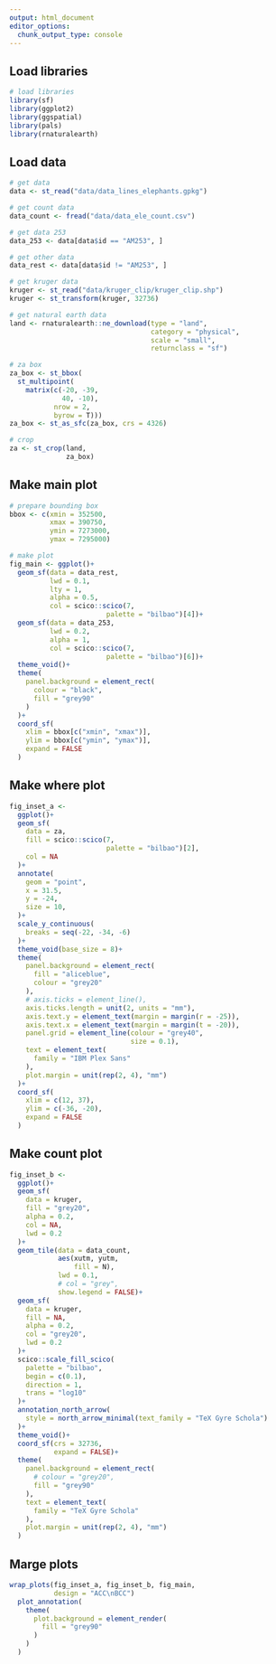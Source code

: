 ```yaml
---
output: html_document
editor_options: 
  chunk_output_type: console
---
```


## Load libraries

```r
# load libraries
library(sf)
library(ggplot2)
library(ggspatial)
library(pals)
library(rnaturalearth)
```

## Load data

```r
# get data
data <- st_read("data/data_lines_elephants.gpkg")

# get count data
data_count <- fread("data/data_ele_count.csv")

# get data 253
data_253 <- data[data$id == "AM253", ]

# get other data
data_rest <- data[data$id != "AM253", ]

# get kruger data
kruger <- st_read("data/kruger_clip/kruger_clip.shp")
kruger <- st_transform(kruger, 32736)
```

```r
# get natural earth data
land <- rnaturalearth::ne_download(type = "land", 
                                   category = "physical",
                                   scale = "small",
                                   returnclass = "sf")
```

```r
# za box
za_box <- st_bbox(
  st_multipoint(
    matrix(c(-20, -39,
             40, -10), 
           nrow = 2,
           byrow = T)))
za_box <- st_as_sfc(za_box, crs = 4326)

# crop
za <- st_crop(land,
              za_box)
```


## Make main plot

```r
# prepare bounding box
bbox <- c(xmin = 352500,
          xmax = 390750,
          ymin = 7273000, 
          ymax = 7295000)
```


```r
# make plot
fig_main <- ggplot()+
  geom_sf(data = data_rest,
          lwd = 0.1,
          lty = 1,
          alpha = 0.5,
          col = scico::scico(7,
                        palette = "bilbao")[4])+
  geom_sf(data = data_253,
          lwd = 0.2,
          alpha = 1,
          col = scico::scico(7,
                        palette = "bilbao")[6])+
  theme_void()+
  theme(
    panel.background = element_rect(
      colour = "black",
      fill = "grey90"
    )
  )+
  coord_sf(
    xlim = bbox[c("xmin", "xmax")],
    ylim = bbox[c("ymin", "ymax")],
    expand = FALSE
  )
```

## Make where plot

```r
fig_inset_a <-
  ggplot()+
  geom_sf(
    data = za,
    fill = scico::scico(7,
                        palette = "bilbao")[2],
    col = NA
  )+
  annotate(
    geom = "point",
    x = 31.5,
    y = -24,
    size = 10,
  )+
  scale_y_continuous(
    breaks = seq(-22, -34, -6)
  )+
  theme_void(base_size = 8)+
  theme(
    panel.background = element_rect(
      fill = "aliceblue",
      colour = "grey20"
    ),
    # axis.ticks = element_line(),
    axis.ticks.length = unit(2, units = "mm"),
    axis.text.y = element_text(margin = margin(r = -25)),
    axis.text.x = element_text(margin = margin(t = -20)),
    panel.grid = element_line(colour = "grey40", 
                              size = 0.1),
    text = element_text(
      family = "IBM Plex Sans"
    ), 
    plot.margin = unit(rep(2, 4), "mm")
  )+
  coord_sf(
    xlim = c(12, 37),
    ylim = c(-36, -20),
    expand = FALSE
  )
```


## Make count plot

```r
fig_inset_b <-
  ggplot()+
  geom_sf(
    data = kruger,
    fill = "grey20",
    alpha = 0.2,
    col = NA,
    lwd = 0.2
  )+
  geom_tile(data = data_count,
            aes(xutm, yutm,
                fill = N),
            lwd = 0.1,
            # col = "grey",
            show.legend = FALSE)+
  geom_sf(
    data = kruger,
    fill = NA,
    alpha = 0.2,
    col = "grey20",
    lwd = 0.2
  )+
  scico::scale_fill_scico(
    palette = "bilbao",
    begin = c(0.1), 
    direction = 1,
    trans = "log10"
  )+
  annotation_north_arrow(
    style = north_arrow_minimal(text_family = "TeX Gyre Schola")
  )+
  theme_void()+
  coord_sf(crs = 32736,
           expand = FALSE)+
  theme(
    panel.background = element_rect(
      # colour = "grey20",
      fill = "grey90"
    ),
    text = element_text(
      family = "TeX Gyre Schola"
    ), 
    plot.margin = unit(rep(2, 4), "mm")
  )
```


## Marge plots

```r
wrap_plots(fig_inset_a, fig_inset_b, fig_main, 
           design = "ACC\nBCC")
  plot_annotation(
    theme(
      plot.background = element_render(
        fill = "grey90"
      )
    ) 
  )
```


